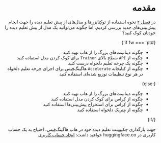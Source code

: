 <div dir="rtl">
<FrameworkSwitchCourse {fw} />

# مقدمه

در [فصل ۲](/course/chapter2) نحوه استفاده از توکِنایزرها و مدل‌های از پیش تعلیم دیده را جهت انجام پیش‌بینی‌های جدید بررسی کردیم. اما چگونه می‌توانید یک مدل از پیش‌ تعلیم دیده را خودتان کوک‌ کنید؟

{#if fw === 'pt'}

* چگونه دیتاسِت‌های بزرگ را از هاب تهیه کنید
* چگونه از `API` سطح بالای `Trainer` برای کوک کردن مدل استفاده کنید
* چگونه یک چرخه‌ تعلیم دلخواه درست کنید
* چگونه از کتابخانه `Accelerate` هاگینگ‌فِیس برای اجرای چرخه‌ تعلیم دلخواه در هر نوع تنظیمات توزیع شده‌ای استفاده کنید 

{:else}

* چگونه دیتاسِت‌های بزرگ را از هاب تهیه کنید
* چگونه از کِراس برای کوک‌ کردن مدل استفاده کنید
* چگونه از کِراس برای استخراج پیش‌بینی‌ها استفاده کنید
* چگونه از مِتریک دلخواه استفاده کنید

{/if}

جهت بارگذاری چکپوینت تعلیم دیده خود در هاب هاگینگ‌فِیس، احتیاج به یک حساب کاربری در huggingface.co خواهید داشت: [ایجاد حساب کاربری](https://huggingface.co/join)

</div>